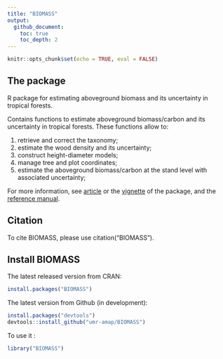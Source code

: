 ```yaml
---
title: "BIOMASS"
output: 
  github_document:
    toc: true
    toc_depth: 2
---
```


```r
knitr::opts_chunk$set(echo = TRUE, eval = FALSE)
```

## The package

R package for estimating aboveground biomass and its uncertainty in tropical forests. 

Contains functions to estimate aboveground biomass/carbon and its uncertainty in tropical forests. 
These functions allow to:

1. retrieve and correct the taxonomy;
2. estimate the wood density and its uncertainty;
3. construct height-diameter models;
4. manage tree and plot coordinates;
5. estimate the aboveground biomass/carbon at the stand level with associated uncertainty;


For more information, see [article](https://besjournals.onlinelibrary.wiley.com/doi/pdf/10.1111/2041-210X.12753) or the [vignette](https://CRAN.R-project.org/package=BIOMASS/vignettes/VignetteBiomass.html) of the package, and the [reference manual](https://CRAN.R-project.org/package=BIOMASS/BIOMASS.pdf).


## Citation

To cite BIOMASS, please use citation("BIOMASS").


## Install BIOMASS

The latest released version from CRAN:
```r
install.packages("BIOMASS")
```

The latest version from Github (in development):
```r
install.packages("devtools")
devtools::install_github("umr-amap/BIOMASS")
```

To use it :
```r
library("BIOMASS")
```
